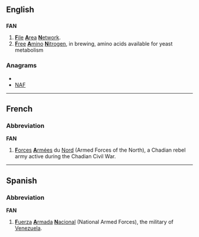 ==English==

==={{abbreviation}}===
{{wikipedia}}
'''FAN'''

# [[file|'''F'''ile]] [[area|'''A'''rea]] [[network|'''N'''etwork]].
# [[free|'''F'''ree]] [[amino|'''A'''mino]] [[nitrogen|'''N'''itrogen]], in brewing, amino acids available for yeast metabolism

===Anagrams===
* {{alphagram|afn}}
* [[NAF#English|NAF]]


----

==French==

===Abbreviation===
'''FAN'''

# [[forces#French|'''F'''orces]] [[armées|'''A'''rmées]] du [[nord#French|Nord]] (Armed Forces of the North), a Chadian rebel army active during the Chadian Civil War.

----

==Spanish==

===Abbreviation===
'''FAN'''

# [[fuerza|'''F'''uerza]] [[armada#Spanish|'''A'''rmada]] [[nacional#Spanish|'''N'''acional]] (National Armed Forces), the military of [[Venezuela]].